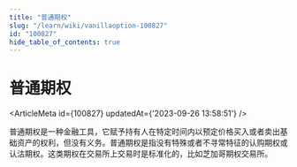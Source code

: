 ```yaml
---
title: "普通期权"
slug: "/learn/wiki/vanillaoption-100827"
id: "100827"
hide_table_of_contents: true
---
```



# 普通期权

<ArticleMeta id={100827} updatedAt={'2023-09-26 13:58:51'} />
<div className='border-solid border-b border-t-0 my-4 border-[var(--ifm-color-gray-300)]' />

普通期权是一种金融工具，它赋予持有人在特定时间内以预定价格买入或者卖出基础资产的权利，但没有义务。普通期权是指没有特殊或者不寻常特征的认购期权或认沽期权。这类期权在交易所上交易时是标准化的，比如芝加哥期权交易所。
